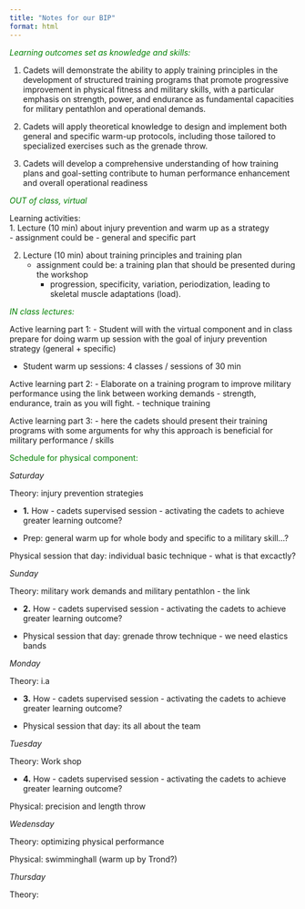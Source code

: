 ```yaml
---
title: "Notes for our BIP"
format: html
---
```


[*Learning outcomes set as knowledge and skills:*]{style="color:green;"}

1. Cadets will demonstrate the ability to apply training principles in the development of structured training programs that promote progressive improvement in physical fitness and military skills, with a particular emphasis on strength, power, and endurance as fundamental capacities for military pentathlon and operational demands.

1. Cadets will apply theoretical knowledge to design and implement both general and specific warm-up protocols, including those tailored to specialized exercises such as the grenade throw.

1. Cadets will develop a comprehensive understanding of how training plans and goal-setting contribute to human performance enhancement and overall operational readiness


[*OUT of class, virtual*]{style="color:green;"}

Learning activities:  
1. Lecture (10 min) about injury prevention and warm up as a strategy   
    -  assignment could be - general and specific part
    
2. Lecture (10 min) about training principles and training plan  
    -  assignment could be: a training plan that should be presented during the workshop
          + progression, specificity, variation, periodization, leading to skeletal muscle adaptations (load).


[*IN class lectures:*]{style="color:green;"}

Active learning part 1:
- Student will with the virtual component and in class prepare for doing warm up session with the goal of injury prevention strategy (general + specific)

- Student warm up sessions: 4 classes / sessions of 30 min

Active learning part 2:
- Elaborate on a training program to improve military performance using the link between working demands - strength, endurance, train as you will fight.
- technique training

Active learning part 3: 
- here the cadets should present their training programs with some arguments for why this approach is beneficial for military performance / skills


[Schedule for physical component:]{style="color:green;"}

*Saturday*

Theory: injury prevention strategies

- **1.** How - cadets supervised session - activating the cadets to achieve greater learning outcome?

- Prep: general warm up for whole body and specific to a military skill...?

Physical session that day: individual basic technique - what is that excactly?


*Sunday*

Theory: military work demands and military pentathlon - the link

- **2.** How - cadets supervised session - activating the cadets to achieve greater learning outcome?
 
-  Physical session that day: grenade throw technique - we need elastics bands


*Monday*

Theory: i.a

- **3.** How - cadets supervised session - activating the cadets to achieve greater learning outcome?
 
- Physical session that day: its all about the team


*Tuesday*

Theory: Work shop

- **4.** How - cadets supervised session - activating the cadets to achieve greater learning outcome?

Physical: precision and length throw

*Wedensday*

Theory: optimizing physical performance

Physical: swimminghall (warm up by Trond?)

*Thursday*

Theory: 





